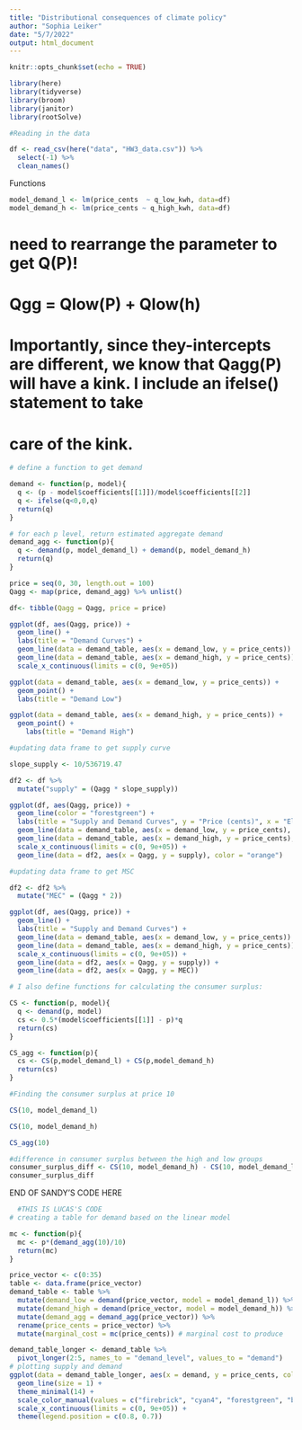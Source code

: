 ```yaml
---
title: "Distributional consequences of climate policy"
author: "Sophia Leiker"
date: "5/7/2022"
output: html_document
---
```


```r
knitr::opts_chunk$set(echo = TRUE)

library(here)
library(tidyverse)
library(broom)
library(janitor)
library(rootSolve)
```

```r
#Reading in the data

df <- read_csv(here("data", "HW3_data.csv")) %>% 
  select(-1) %>% 
  clean_names()
```

Functions
```r
model_demand_l <- lm(price_cents  ~ q_low_kwh, data=df)
model_demand_h <- lm(price_cents ~ q_high_kwh, data=df)
```

# need to rearrange the parameter to get Q(P)! 

# Qgg = Qlow(P) + Qlow(h) 

# Importantly, since they-intercepts are different, we know that Qagg(P) will have a kink. I include an ifelse() statement to take
# care of the kink.

```r
# define a function to get demand

demand <- function(p, model){
  q <- (p - model$coefficients[[1]])/model$coefficients[[2]]
  q <- ifelse(q<0,0,q)
  return(q)
}
```


```r
# for each p level, return estimated aggregate demand
demand_agg <- function(p){
  q <- demand(p, model_demand_l) + demand(p, model_demand_h)
  return(q)
}
```

```r
price = seq(0, 30, length.out = 100)
Qagg <- map(price, demand_agg) %>% unlist()
```

```r
df<- tibble(Qagg = Qagg, price = price)
```

```r
ggplot(df, aes(Qagg, price)) +
  geom_line() +
  labs(title = "Demand Curves") +
  geom_line(data = demand_table, aes(x = demand_low, y = price_cents)) +
  geom_line(data = demand_table, aes(x = demand_high, y = price_cents)) +
  scale_x_continuous(limits = c(0, 9e+05))

ggplot(data = demand_table, aes(x = demand_low, y = price_cents)) +
  geom_point() +
  labs(title = "Demand Low")

ggplot(data = demand_table, aes(x = demand_high, y = price_cents)) +
  geom_point() +
    labs(title = "Demand High")
```

```r
#updating data frame to get supply curve

slope_supply <- 10/536719.47

df2 <- df %>% 
  mutate("supply" = (Qagg * slope_supply))

ggplot(df, aes(Qagg, price)) +
  geom_line(color = "forestgreen") +
  labs(title = "Supply and Demand Curves", y = "Price (cents)", x = "Electricity Quantity (kWh)") +
  geom_line(data = demand_table, aes(x = demand_low, y = price_cents), color = "blue", linetype = "dashed") +
  geom_line(data = demand_table, aes(x = demand_high, y = price_cents), color = "purple", linetype = "dashed") +
  scale_x_continuous(limits = c(0, 9e+05)) +
  geom_line(data = df2, aes(x = Qagg, y = supply), color = "orange")

```

```r
#updating data frame to get MSC

df2 <- df2 %>% 
  mutate("MEC" = (Qagg * 2))

ggplot(df, aes(Qagg, price)) +
  geom_line() +
  labs(title = "Supply and Demand Curves") +
  geom_line(data = demand_table, aes(x = demand_low, y = price_cents)) +
  geom_line(data = demand_table, aes(x = demand_high, y = price_cents)) +
  scale_x_continuous(limits = c(0, 9e+05)) +
  geom_line(data = df2, aes(x = Qagg, y = supply)) +
  geom_line(data = df2, aes(x = Qagg, y = MEC))

```



```r
# I also define functions for calculating the consumer surplus:

CS <- function(p, model){
  q <- demand(p, model)
  cs <- 0.5*(model$coefficients[[1]] - p)*q
  return(cs)
}

CS_agg <- function(p){
  cs <- CS(p,model_demand_l) + CS(p,model_demand_h)
  return(cs)
}
```

```r
#Finding the consumer surplus at price 10

CS(10, model_demand_l)

CS(10, model_demand_h)

CS_agg(10)

#difference in consumer surplus between the high and low groups 
consumer_surplus_diff <- CS(10, model_demand_h) - CS(10, model_demand_l)
consumer_surplus_diff

```


######### END OF SANDY'S CODE HERE ##########

```r
  #THIS IS LUCAS'S CODE
# creating a table for demand based on the linear model

mc <- function(p){
  mc <- p*(demand_agg(10)/10)
  return(mc)
}

price_vector <- c(0:35)
table <- data.frame(price_vector)
demand_table <- table %>% 
  mutate(demand_low = demand(price_vector, model = model_demand_l)) %>% 
  mutate(demand_high = demand(price_vector, model = model_demand_h)) %>% 
  mutate(demand_agg = demand_agg(price_vector)) %>% 
  rename(price_cents = price_vector) %>% 
  mutate(marginal_cost = mc(price_cents)) # marginal cost to produce

demand_table_longer <- demand_table %>% 
  pivot_longer(2:5, names_to = "demand_level", values_to = "demand")
# plotting supply and demand
ggplot(data = demand_table_longer, aes(x = demand, y = price_cents, color = demand_level)) +
  geom_line(size = 1) +
  theme_minimal(14) +
  scale_color_manual(values = c("firebrick", "cyan4", "forestgreen", "black")) +
  scale_x_continuous(limits = c(0, 9e+05)) +
  theme(legend.position = c(0.8, 0.7))
```

